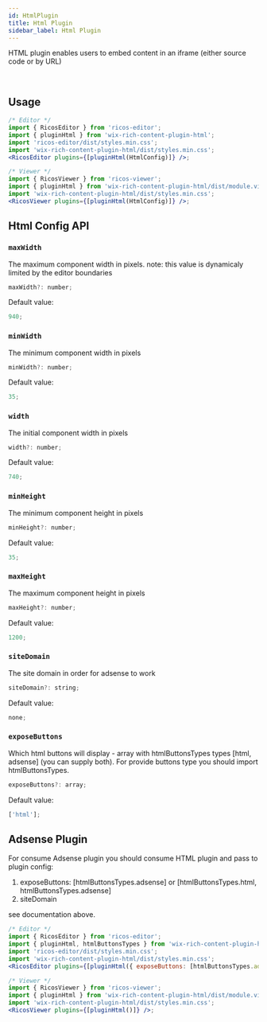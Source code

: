 ```yaml
---
id: HtmlPlugin
title: Html Plugin
sidebar_label: Html Plugin
---
```



HTML plugin enables users to embed content in an iframe (either source code or by URL)

<div className="card">
  <RicosEditorWithMobile
    content={createContent('Add an Html')}
    placeholder={'Type here!'}
    plugins={[pluginHtml()]}
  />
</div>
<br />

## Usage

```jsx
/* Editor */
import { RicosEditor } from 'ricos-editor';
import { pluginHtml } from 'wix-rich-content-plugin-html';
import 'ricos-editor/dist/styles.min.css';
import 'wix-rich-content-plugin-html/dist/styles.min.css';
<RicosEditor plugins={[pluginHtml(HtmlConfig)]} />;

/* Viewer */
import { RicosViewer } from 'ricos-viewer';
import { pluginHtml } from 'wix-rich-content-plugin-html/dist/module.viewer';
import 'wix-rich-content-plugin-html/dist/styles.min.css';
<RicosViewer plugins={[pluginHtml(HtmlConfig)]} />;
```

## Html Config API

### `maxWidth`

The maximum component width in pixels. note: this value is dynamicaly limited by the editor boundaries

```jsx
maxWidth?: number;
```

Default value:

```jsx
940;
```

### `minWidth`

The minimum component width in pixels

```jsx
minWidth?: number;
```

Default value:

```jsx
35;
```

### `width`

The initial component width in pixels

```jsx
width?: number;
```

Default value:

```jsx
740;
```

### `minHeight`

The minimum component height in pixels

```jsx
minHeight?: number;
```

Default value:

```jsx
35;
```

### `maxHeight`

The maximum component height in pixels

```jsx
maxHeight?: number;
```

Default value:

```jsx
1200;
```

### `siteDomain`

The site domain in order for adsense to work

```jsx
siteDomain?: string;
```

Default value:

```jsx
none;
```

### `exposeButtons`

Which html buttons will display - array with htmlButtonsTypes types [html, adsense] (you can supply both).
For provide buttons type you should import htmlButtonsTypes.

```jsx
exposeButtons?: array;
```

Default value:

```jsx
['html'];
```

## Adsense Plugin

For consume Adsense plugin you should consume HTML plugin and pass to plugin config:

1. exposeButtons: [htmlButtonsTypes.adsense] or [htmlButtonsTypes.html, htmlButtonsTypes.adsense]
2. siteDomain

see documentation above.

<div className="card">
  <RicosEditorWithMobile
    content={createContent('Add adsense')}
    placeholder={'Type here!'}
    plugins={[pluginHtml({ exposeButtons: ['adsense'], siteDomain: 'https://www.wix.com' })]}
  />
</div>

```jsx
/* Editor */
import { RicosEditor } from 'ricos-editor';
import { pluginHtml, htmlButtonsTypes } from 'wix-rich-content-plugin-html';
import 'ricos-editor/dist/styles.min.css';
import 'wix-rich-content-plugin-html/dist/styles.min.css';
<RicosEditor plugins={[pluginHtml({ exposeButtons: [htmlButtonsTypes.adsense], , siteDomain: 'https://www.wix.com' })]} />;

/* Viewer */
import { RicosViewer } from 'ricos-viewer';
import { pluginHtml } from 'wix-rich-content-plugin-html/dist/module.viewer';
import 'wix-rich-content-plugin-html/dist/styles.min.css';
<RicosViewer plugins={[pluginHtml()]} />;
```

<br />
